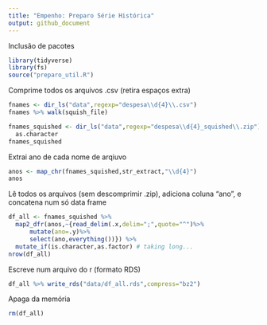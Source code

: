 ---
title: "Empenho: Preparo Série Histórica"
output: github_document
---
  
  Inclusão de pacotes

```{r setup,message=F}
library(tidyverse)
library(fs)
source("preparo_util.R")
```

Comprime todos os arquivos .csv (retira espaços extra)

```{r,eval=F}
fnames <- dir_ls("data",regexp="despesa\\d{4}\\.csv")
fnames %>% walk(squish_file)
```


```{r}
fnames_squished <- dir_ls("data",regexp="despesa\\d{4}_squished\\.zip") %>%
  as.character
fnames_squished
```

Extrai ano de cada nome de arqiuvo

```{r}
anos <- map_chr(fnames_squished,str_extract,"\\d{4}")
anos
```

Lê todos os arquivos (sem descomprimir .zip), adiciona coluna "ano", e concatena num só data frame

```{r,eval=F}
df_all <- fnames_squished %>%
  map2_dfr(anos,~{read_delim(.x,delim=";",quote="^")%>%
      mutate(ano=.y)%>%
      select(ano,everything())}) %>%
  mutate_if(is.character,as.factor) # taking long...
nrow(df_all)
```

Escreve num arquivo do r (formato RDS)
```{r,eval=F}
df_all %>% write_rds("data/df_all.rds",compress="bz2")
```

Apaga da memória
```{r,eval=F}
rm(df_all)
```

